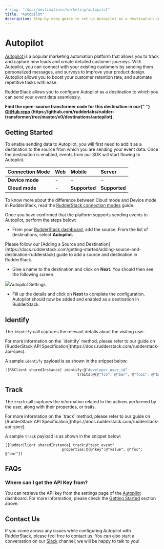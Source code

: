 ```yaml
---
# slug: "/docs/destinations/marketing/autopilot"
title: "Autopilot"
description: Step-by-step guide to set up Autopilot as a destination in RudderStack.
---
```


# Autopilot

[Autopilot ](https://www.autopilothq.com/)is a popular marketing automation platform that allows you to track and capture new leads and create detailed customer journeys. With Autopilot, you can connect with your existing customers by sending them personalized messages, and surveys to improve your product design. Autopilot allows you to boost your customer retention rate, and automate repetitive tasks with ease.

RudderStack allows you to configure Autopilot as a destination to which you can send your event data seamlessly.

<div class="successBlock">
  <strong>
    Find the open-source transformer code for this destination in our{" "}
    <a href="">GitHub repo</a>
    (https://github.com/rudderlabs/rudder-transformer/tree/master/v0/destinations/autopilot).
  </strong>
</div>

## Getting Started

To enable sending data to Autopilot, you will first need to add it as a destination to the source from which you are sending your event data. Once the destination is enabled, events from our SDK will start flowing to Autopilot.

| **Connection Mode** | **Web** | **Mobile**    | **Server**    |
| :------------------ | :------ | :------------ | :------------ |
| **Device mode**     | -       | -             | -             |
| **Cloud mode**      | -       | **Supported** | **Supported** |

<div class="infoBlock">
To know more about the difference between Cloud mode and Device mode in RudderStack, read the <a href="../../get-started/rudderstack-connection-modes">RudderStack connection modes</a> guide.

</div>

Once you have confirmed that the platform supports sending events to Autopilot, perform the steps below:

- From your [RudderStack dashboard](https://app.rudderlabs.com/), add the source. From the list of destinations, select **Autopilot.**

<div class="infoBlock">
Please follow our [Adding a Source and Destination](https://docs.rudderstack.com/getting-started/adding-source-and-destination-rudderstack) guide to add a source and destination in RudderStack.

</div>

- Give a name to the destination and click on **Next**. You should then see the following screen.

<img src="../../../images/assets/autopilot.png" /><span class="imageTitle">Autopilot Settings</span>

- Fill up the details and click on **Next** to complete the configuration. Autopilot should now be added and enabled as a destination in RudderStack.

## Identify

The `identify` call captures the relevant details about the visiting user.

<div class="infoBlock">
For more information on the `identify` method, please refer to our guide on [RudderStack API Specification](https://docs.rudderstack.com/rudderstack-api-spec).

</div>

A sample `identify` payload is as shown in the snippet below:

```javascript
[[RSClient sharedInstance] identify:@"developer_user_id"
                                 traits:@{@"foo": @"bar", @"foo1": @"bar1"}];
```

## Track

The `track` call captures the information related to the actions performed by the user, along with their properties, or traits.

<div class="infoBlock">
For more information on the `track` method, please refer to our guide on [RudderStack API Specification](https://docs.rudderstack.com/rudderstack-api-spec).

</div>

A sample `track` payload is as shown in the snippet below:

```text
[[RudderClient sharedInstance] track:@"test_event"
                          properties:@{@"key":@"value", @"foo": @"bar"}]
```

## FAQs

### Where can I get the API Key from?

You can retrieve the API key from the settings page of the [Autopilot](https://dashboard.branch.io/#/settings) dashboard. For more information, please check the [Getting Started](https://docs.rudderstack.com/destinations/autopilot#getting-started) section above.

## Contact Us

If you come across any issues while configuring Autopilot with RudderStack, please feel free to [contact us](mailto:%20docs@rudderstack.com). You can also start a conversation on our [Slack](https://rudderstack.com/join-rudderstack-slack-community) channel; we will be happy to talk to you!
